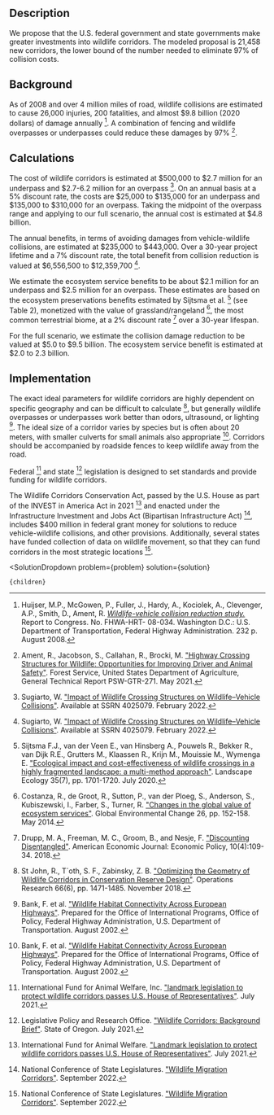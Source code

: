 

## Description

We propose that the U.S. federal government and state governments make greater investments into wildlife corridors. The modeled proposal is 21,458 new corridors, the lower bound of the number needed to eliminate 97% of collision costs.

## Background

As of 2008 and over 4 million miles of road, wildlife collisions are estimated to cause 26,000 injuries, 200 fatalities, and almost $9.8 billion (2020 dollars) of damage annually [^"16"]. A combination of fencing and wildlife overpasses or underpasses could reduce these damages by 97% [^"1"].

## Calculations

The cost of wildlife corridors is estimated at $500,000 to $2.7 million for an underpass and $2.7-6.2 million for an overpass [^"3"]. On an annual basis at a 5% discount rate, the costs are $25,000 to $135,000 for an underpass and $135,000 to $310,000 for an overpass. Taking the midpoint of the overpass range and applying to our full scenario, the annual cost is estimated at $4.8 billion.

The annual benefits, in terms of avoiding damages from vehicle-wildlife collisions, are estimated at $235,000 to $443,000. Over a 30-year project lifetime and a 7% discount rate, the total benefit from collision reduction is valued at $6,556,500 to $12,359,700 [^"3"].

We estimate the ecosystem service benefits to be about $2.1 million for an underpass and $2.5 million for an overpass. These estimates are based on the ecosystem preservations benefits estimated by Sijtsma et al. [^"4"] (see Table 2), monetized with the value of grassland/rangeland [^"5"], the most common terrestrial biome, at a 2% discount rate [^"6"] over a 30-year lifespan.

For the full scenario, we estimate the collision damage reduction to be valued at $5.0 to $9.5 billion. The ecosystem service benefit is estimated at $2.0 to 2.3 billion.

## Implementation

The exact ideal parameters for wildlife corridors are highly dependent on specific geography and can be difficult to calculate [^"31"], but generally wildlife overpasses or underpasses work better than odors, ultrasound, or lighting [^"2"]. The ideal size of a corridor varies by species but is often about 20 meters, with smaller culverts for small animals also appropriate [^"2"]. Corridors should be accompanied by roadside fences to keep wildlife away from the road.

Federal [^"17"] and state [^"19"] legislation is designed to set standards and provide funding for wildlife corridors.

The Wildlife Corridors Conservation Act, passed by the U.S. House as part of the INVEST in America Act in 2021 [^"7"] and enacted under the Infrastructure Investment and Jobs Act (Bipartisan Infrastructure Act) [^"8"], includes $400 million in federal grant money for solutions to reduce vehicle-wildlife collisions, and other provisions. Additionally, several states have funded collection of data on wildlife movement, so that they can fund corridors in the most strategic locations [^"8"].

[^"1"]: Ament, R., Jacobson, S., Callahan, R., Brocki, M. ["Highway Crossing Structures for Wildlife: Opportunities for Improving Driver and Animal Safety"](https://largelandscapes.org/wp-content/uploads/2021/06/Highway-Crossing-Structures-for-Wildlife-Opportunities-for-Improving-Driver-and-Animal-Safety.pdf). Forest Service, United States Department of Agriculture, General Technical Report PSW-GTR-271. May 2021.

[^"2"]: Bank, F. et al. ["Wildlife Habitat Connectivity Across European Highways"](https://trid.trb.org/view/719133). Prepared for the Office of International Programs, Office of Policy, Federal Highway Administration, U.S. Department of Transportation. August 2002.

[^"3"]: Sugiarto, W. ["Impact of Wildlife Crossing Structures on Wildlife–Vehicle Collisions"](https://journals.sagepub.com/doi/full/10.1177/03611981221108158?journalCode=trra). Available at SSRN 4025079. February 2022.

[^"4"]: Sijtsma F.J., van der Veen E., van Hinsberg A., Pouwels R., Bekker R., van Dijk R.E., Grutters M., Klaassen R., Krijn M., Mouissie M., Wymenga E. ["Ecological impact and cost-effectiveness of wildlife crossings in a highly fragmented landscape: a multi-method approach"](https://link.springer.com/article/10.1007/s10980-020-01047-z). Landscape Ecology 35(7), pp. 1701-1720. July 2020.

[^"5"]: Costanza, R., de Groot, R., Sutton, P., van der Ploeg, S., Anderson, S., Kubiszewski, I., Farber, S., Turner, R. ["Changes in the global value of ecosystem services"](https://www.sciencedirect.com/science/article/abs/pii/S0959378014000685?via%3Dihub). Global Environmental Change 26, pp. 152-158. May 2014.

[^"6"]: Drupp, M. A., Freeman, M. C., Groom, B., and Nesje, F. ["Discounting Disentangled"](https://www.aeaweb.org/articles/pdf/doi/10.1257/pol.20160240). American Economic Journal: Economic Policy, 10(4):109-34. 2018.

[^"7"]: International Fund for Animal Welfare. ["Landmark legislation to protect wildlife corridors passes U.S. House of Representatives"](https://www.ifaw.org/news/wildlife-corridor-legislation). July 2021.

[^"8"]: National Conference of State Legislatures. ["Wildlife Migration Corridors"](https://www.ncsl.org/environment-and-natural-resources/wildlife-migration-corridors). September 2022.

[^"16"]: Huijser, M.P., McGowen, P., Fuller, J., Hardy, A., Kociolek, A., Clevenger, A.P., Smith, D., Ament, R. [*Wildlife-vehicle collision reduction study.*](https://www.fhwa.dot.gov/publications/research/safety/08034/) Report to Congress. No. FHWA-HRT- 08-034. Washington D.C.: U.S. Department of Transportation, Federal Highway Administration. 232 p. August 2008.

[^"17"]: International Fund for Animal Welfare, Inc. ["landmark legislation to protect wildlife corridors passes U.S. House of Representatives"](https://www.ifaw.org/news/wildlife-corridor-legislation). July 2021.

[^"19"]: Legislative Policy and Research Office. ["Wildlife Corridors: Background Brief"](https://www.oregonlegislature.gov/lpro/Publications/Background-Brief-Wildlife-Corridor.pdf). State of Oregon. July 2021.

[^"31"]: St John, R., T´oth, S. F., Zabinsky, Z. B. ["Optimizing the Geometry of Wildlife Corridors in Conservation Reserve Design"](https://pubsonline.informs.org/doi/abs/10.1287/opre.2018.1758). Operations Research 66(6), pp. 1471-1485. November 2018.

  <SolutionDropdown 
    problem={problem} 
    solution={solution}
  >
    {children}
  </SolutionDropdown>
